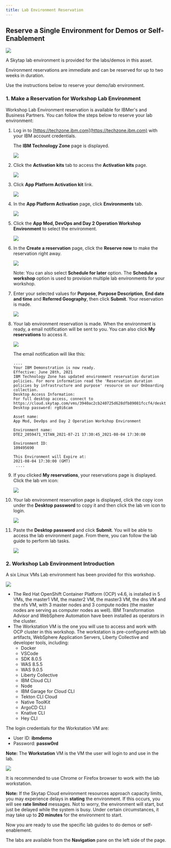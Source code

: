 ```yaml
---
title: Lab Environment Reservation
---
```


## Reserve a Single Environment for Demos or Self-Enablement

![](./images/demo.png)

A Skytap lab environment is provided for the labs/demos in this asset.

Environment reservations are immediate and can be reserved for up to two weeks in duration. 

Use the instructions below to reserve your demo/lab environment. 

### 1.	Make a Reservation for Workshop Lab Environment 

Workshop Lab Environment reservation is available for IBMer's and Business Partners.  You can follow the steps below to reserve your lab environment:

1. Log in to [https://techzone.ibm.com](https://techzone.ibm.com) with your IBM account credentials.

    The **IBM Technology Zone** page is displayed.
    
    ![](images/lab-reservation-tech-zone-page.png)

2. Click the **Activation kits** tab to access the **Activation kits** page.

    ![](images/lab-reservation-activation-kits-link.png)

3. Click **App Platform Activation kit** link.

    ![](images/lab-reservation-app-platform-activation-kit-link.png)

4. In the **App Platform Activation** page, click **Environments** tab.

   ![](images/lab-reservtion-environments-link.png)

5. Click the **App Mod, DevOps and Day 2 Operation Workshop Environment** to select the environment.

    ![](images/lab-reservation-lab-link.png)

6. In the **Create a reservation** page, click the **Reserve now** to make the reservation right away.

    ![](images/lab-reservation-reserve-now.png)

    Note:  You can also select **Schedule for later** option.  The **Schedule a workshop** option is used to provision multiple lab environments for your workshop.

7. Enter your selected values for **Purpose**, **Purpose Description**, **End date and time** and **Referred Geography**, then click **Submit**.  Your reservation is made.

    ![](images/lab-reservation-create-a-reservation.png)

8. Your lab environment reservation is made. When the environment is ready, a email notification will be sent to you. You can also click **My reservations** to access it.

    ![](images/lab-reservation-reservation-made.png)

    The email notification will like this:

    ```
    ....
    Your IBM Demonstration is now ready.
    Effective: June 28th, 2021
    IBM Technology Zone has updated environment reservation duration policies. For more information read the 'Reservation duration policies by infrastructure and purpose' resource on our Onboarding collection. 
    Desktop Access Information:
    For full desktop access, connect to https://cloud.skytap.com/vms/3940ac2cb240725d628dfb89081fccf4/desktops
    Desktop password: rg0i6cam

    Asset name:
    App Mod, DevOps and Day 2 Operation Workshop Environment

    Environment name:
    DTE2_2059471_YITAN_2021-07-21 17:30:45_2021-08-04 17:30:00

    Environment ID:
    109495690

    This Environment will Expire at:
    2021-08-04 17:30:00 (GMT)​
     ....
    ```

8. If you clicked **My reservations**, your reservations page is displayed.  Click the lab vm icon:

    ![](images/lab-reservation-my-url.png)

9. Your lab environment reservation page is displayed, click the copy icon under the **Desktop password** to copy it and then click the lab vm icon to login.

    ![](images/lab-reservation-my-lab.png)

10. Paste the **Desktop password** and click **Submit**. You will be able to access the lab environment page.  From there, you can follow the lab guide to perform lab tasks.

    ![](images/lab-reservation-vm-access.png)

### 2.	Workshop Lab Environment Introduction


A six Linux VMs Lab environment has been provided for this workshop. 
 
  ![](images/lab-vms.png)

*	The Red Hat OpenShift Container Platform (OCP) v4.6, is installed in 5 VMs, the master1 VM, the master2 VM, the master3 VM, the dns VM and the nfs VM, with 3 master nodes and 3 compute nodes (the master nodes are serving as computer nodes as well). IBM Transformation Advisor and WebSphere Automation have been installed as operators in the cluster.
*	The Workstation VM is the one you will use to access and work with OCP cluster in this workshop. The workstation is pre-configured with lab artifacts, WebSphere Application Servers, Liberty Collective and developer tools, including:
    * Docker
    * VSCode
    * SDK 8.0.5
    * WAS 8.5.5
    * WAS 9.0.5
    * Liberty Collective 
    * IBM Cloud CLI 
    * Node 
    * IBM Garage for Cloud CLI 
    * Tekton CLI Cloud 
    * Native ToolKit 
    * ArgoCD CLI 
    * Knative CLI
    * Hey CLI 

  The login credentials for the Workstation VM are:
  * User ID: **ibmdemo**
  * Password: **passw0rd**
  
**Note:** The **Workstation** VM is the VM the user will login to and use in the lab.

![](./images/access-workstation.png)

It is recommended to use Chrome or Firefox browser to work with the lab workstation.

**Note:** If the Skytap Cloud environment resources approach capacity limits, you may experience delays in **stating** the environment. If this occurs, you will see **rate limited** messages. Not to worry, the environment will start, but just be delayed while the system is busy. Under certain circumstances, it may take up to **20 minutes** for the environment to start.

Now you are ready to use the specific lab guides to do demos or self-enablement. 

The labs are available from the **Navigation** pane on the left side of the page. 

